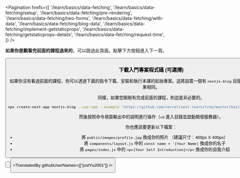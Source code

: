 
<Pagination
  hrefs={[
    '/learn/basics/data-fetching',
    '/learn/basics/data-fetching/setup',
    '/learn/basics/data-fetching/pre-rendering',
    '/learn/basics/data-fetching/two-forms',
    '/learn/basics/data-fetching/with-data',
    '/learn/basics/data-fetching/blog-data',
    '/learn/basics/data-fetching/implement-getstaticprops',
    '/learn/basics/data-fetching/getstaticprops-details',
    '/learn/basics/data-fetching/request-time',
  ]}
/>

<strong>如果你是觀看完前面的課程過來的</strong>，可以跳過此頁面。點擊下方按鈕進入下一頁。

<Button
  content="下一頁 →"
  url="/learn/basics/data-fetching/pre-rendering"
  basicStyle="text-white bg-[#0070f3]"
  hoverStyle="hover:opacity-90"
/>

### 下載入門專案程式碼 (可選擇)

如果你沒有看過前面的課程，你可以透過下面的指令下載、安裝和執行本課的起始專案。這將設置一個有 `nextjs-blog` 目錄的專案，使其與上一課的成果相同。

同樣，如果您剛剛有完成前面的課程，則這是非必要的。

```bash
npx create-next-app nextjs-blog --use-npm --example "https://github.com/vercel/next-learn/tree/master/basics/data-fetching-starter"
```
然後按照命令視窗輸出中的說明進行操作（`cd` 進入目錄並啟動開發服務器）。

你也應該要更新以下檔案：
- 將 `public/images/profile.jpg` 換成你的照片 （建議尺寸：400px X 400px）
- 將 `components/layout.js` 中的 `const name = '[Your Name]` 換成你的名子
- 將 `pages/index.js` 中的 `<p>[Your Self Introduction]</p>` 換成你的自我介紹

<Button
  content="返回上一頁 ←"
  url="/learn/basics/data-fetching"
  basicStyle="text-white bg-[#0070f3]"
  hoverStyle="hover:opacity-90"
/>

<Button
  content="前往下一頁 →"
  url="/learn/basics/data-fetching/pre-rendering"
  basicStyle="text-white bg-[#0070f3]"
  hoverStyle="hover:opacity-90"
/>


<TranslatedBy githubUserNames={["justYu2001"]} />